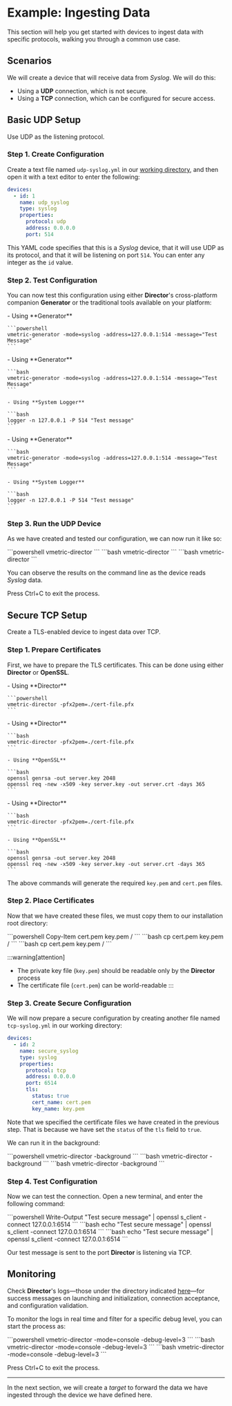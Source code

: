 # Example: Ingesting Data

This section will help you get started with devices to ingest data with specific protocols, walking you through a common use case.

## Scenarios

We will create a device that will receive data from _Syslog_. We will do this:

- Using a **UDP** connection, which is not secure.
- Using a **TCP** connection, which can be configured for secure access.

## Basic UDP Setup

Use UDP as the listening protocol.

### Step 1. Create Configuration

Create a text file named `udp-syslog.yml` in our [working directory](./configuration-basics.mdx#working-directory), and then open it with a text editor to enter the following:

```yaml title="udp-syslog.yml"
devices:
  - id: 1
    name: udp_syslog
    type: syslog
    properties:
      protocol: udp
      address: 0.0.0.0
      port: 514
```

This YAML code specifies that this is a _Syslog_ device, that it will use UDP as its protocol, and that it will be listening on port `514`. You can enter any integer as the `id` value.

### Step 2. Test Configuration

You can now test this configuration using either **Director**'s cross-platform companion **Generator** or the traditional tools available on your platform:

<Tabs>
  <TabItem value="windows" label="Windows" default>
    - Using **Generator**

    ```powershell
    vmetric-generator -mode=syslog -address=127.0.0.1:514 -message="Test Message"
    ```
  </TabItem>
  <TabItem value="linux" label="Linux">
    - Using **Generator**
  
    ```bash
    vmetric-generator -mode=syslog -address=127.0.0.1:514 -message="Test Message"
    ```
    
    - Using **System Logger**

    ```bash
    logger -n 127.0.0.1 -P 514 "Test message"
    ```
  </TabItem>
  <TabItem value="macos" label="macOS">
    - Using **Generator**

    ```bash
    vmetric-generator -mode=syslog -address=127.0.0.1:514 -message="Test Message"
    ```
  
    - Using **System Logger**
  
    ```bash
    logger -n 127.0.0.1 -P 514 "Test message"
    ```
  </TabItem>
</Tabs>

### Step 3. Run the UDP Device

As we have created and tested our configuration, we can now run it like so:

<Tabs>
  <TabItem value="windows" label="Windows" default>
    ```powershell
    vmetric-director
    ```
  </TabItem>
  <TabItem value="linux" label="Linux">
    ```bash
    vmetric-director
    ```
  </TabItem>
  <TabItem value="macos" label="macOS">
    ```bash
    vmetric-director
    ```
  </TabItem>
</Tabs>

You can observe the results on the command line as the device reads _Syslog_ data.

Press <kb-short>Ctrl+C</kb-short> to exit the process.

## Secure TCP Setup

Create a TLS-enabled device to ingest data over TCP.

### Step 1. Prepare Certificates

First, we have to prepare the TLS certificates. This can be done using either **Director** or **OpenSSL**.

<Tabs>
  <TabItem value="windows" label="Windows" default>
    - Using **Director**

    ```powershell
    vmetric-director -pfx2pem=./cert-file.pfx
    ```
  </TabItem>
  <TabItem value="linux" label="Linux">
    - Using **Director**
    
    ```bash
    vmetric-director -pfx2pem=./cert-file.pfx
    ```
    
    - Using **OpenSSL**
    
    ```bash
    openssl genrsa -out server.key 2048
    openssl req -new -x509 -key server.key -out server.crt -days 365
    ```
  </TabItem>
  <TabItem value="macos" label="macOS">
    - Using **Director**

    ```bash
    vmetric-director -pfx2pem=./cert-file.pfx
    ```

    - Using **OpenSSL**

    ```bash
    openssl genrsa -out server.key 2048
    openssl req -new -x509 -key server.key -out server.crt -days 365
    ```
  </TabItem>
</Tabs>

The above commands will generate the required `key.pem` and `cert.pem` files.

### Step 2. Place Certificates

Now that we have created these files, we must copy them to our installation root directory:

<Tabs>
  <TabItem value="windows" label="Windows" default>
    ```powershell
    Copy-Item cert.pem key.pem <vm_root>/
    ```
  </TabItem>
  <TabItem value="linux" label="Linux">
    ```bash
    cp cert.pem key.pem <vm_root>/
    ```
  </TabItem>
  <TabItem value="macos" label="macOS">
    ```bash
    cp cert.pem key.pem <vm_root>/
    ```
  </TabItem>
</Tabs>

:::warning[attention]
- The private key file (`key.pem`) should be readable only by the **Director** process
- The certificate file (`cert.pem`) can be world-readable
:::

### Step 3. Create Secure Configuration

We will now prepare a secure configuration by creating another file named `tcp-syslog.yml` in our working directory:

```yaml title="tcp-syslog.yml"
devices:
  - id: 2
    name: secure_syslog
    type: syslog
    properties:
      protocol: tcp
      address: 0.0.0.0
      port: 6514
      tls:
        status: true
        cert_name: cert.pem
        key_name: key.pem
```

Note that we specified the certificate files we have created in the previous step. That is because we have set the `status` of the `tls` field to `true`.

We can run it in the background:

<Tabs>
  <TabItem value="windows" label="Windows" default>
    ```powershell
    vmetric-director -background
    ```
  </TabItem>
  <TabItem value="linux" label="Linux">
    ```bash
    vmetric-director -background
    ```
  </TabItem>
  <TabItem value="macos" label="macOS">
    ```bash
    vmetric-director -background
    ```
  </TabItem>
</Tabs>

### Step 4. Test Configuration

Now we can test the connection. Open a new terminal, and enter the following command:

<Tabs>
  <TabItem value="windows" label="Windows" default>
    ```powershell
    Write-Output "Test secure message" | openssl s_client -connect 127.0.0.1:6514
    ```
  </TabItem>
  <TabItem value="linux" label="Linux">
    ```bash
    echo "Test secure message" | openssl s_client -connect 127.0.0.1:6514
    ```
  </TabItem>
  <TabItem value="macos" label="macOS">
    ```bash
    echo "Test secure message" | openssl s_client -connect 127.0.0.1:6514
    ```
  </TabItem>
</Tabs>

Our test message is sent to the port **Director** is listening via TCP.

## Monitoring

Check **Director**'s logs&mdash;those under the directory indicated [here](./configuration-basics.mdx#logging-setup)&mdash;for success messages on launching and initialization, connection acceptance, and configuration validation.

To monitor the logs in real time and filter for a specific debug level, you can start the process as:

<Tabs>
  <TabItem value="windows" label="Windows" default>
    ```powershell
    vmetric-director -mode=console -debug-level=3
    ```
  </TabItem>
  <TabItem value="linux" label="Linux">
    ```bash
    vmetric-director -mode=console -debug-level=3
    ```
  </TabItem>
  <TabItem value="macos" label="macOS">
    ```bash
    vmetric-director -mode=console -debug-level=3
    ```
  </TabItem>
</Tabs>

Press <kb-short>Ctrl+C</kb-short> to exit the process.

---

In the next section, we will create a _target_ to forward the data we have ingested through the device we have defined here.
